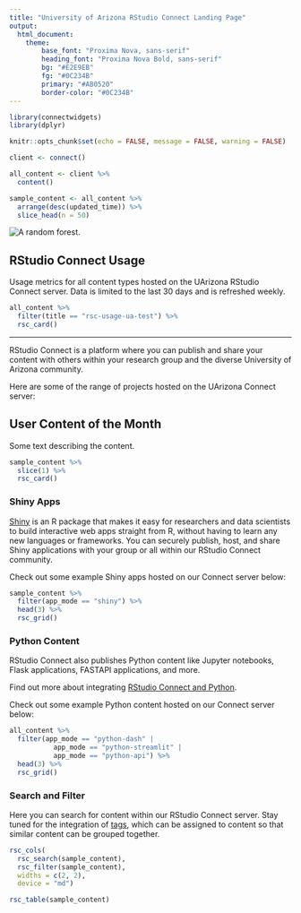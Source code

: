 ```yaml
---
title: "University of Arizona RStudio Connect Landing Page"
output: 
  html_document:
    theme:
        base_font: "Proxima Nova, sans-serif"
        heading_font: "Proxima Nova Bold, sans-serif"
        bg: "#E2E9EB"
        fg: "#0C234B"
        primary: "#AB0520"
        border-color: "#0C234B"
---
```


```r
library(connectwidgets)
library(dplyr)

knitr::opts_chunk$set(echo = FALSE, message = FALSE, warning = FALSE)

client <- connect()

all_content <- client %>%
  content()

sample_content <- all_content %>%
  arrange(desc(updated_time)) %>%
  slice_head(n = 50)
```

![](https://source.unsplash.com/1920x1080/?forest "A random forest.")

## RStudio Connect Usage

Usage metrics for all content types hosted on the UArizona RStudio Connect server. Data is limited to the last 30 days and is refreshed weekly.

```r
all_content %>%
  filter(title == "rsc-usage-ua-test") %>%
  rsc_card()
```

------------------------------------------------------------------------

RStudio Connect is a platform where you can publish and share your content with others within your research group and the diverse University of Arizona community.

Here are some of the range of projects hosted on the UArizona Connect server:

## User Content of the Month

Some text describing the content.

```r
sample_content %>%
  slice(1) %>%
  rsc_card()
```

### Shiny Apps

[Shiny](https://shiny.rstudio.com/) is an R package that makes it easy for researchers and data scientists to build interactive web apps straight from R, without having to learn any new languages or frameworks. You can securely publish, host, and share Shiny applications with your group or all within our RStudio Connect community.

Check out some example Shiny apps hosted on our Connect server below:

```r
sample_content %>%
  filter(app_mode == "shiny") %>%
  head(3) %>%
  rsc_grid()
```

### Python Content

RStudio Connect also publishes Python content like Jupyter notebooks, Flask applications, FASTAPI applications, and more.

Find out more about integrating [RStudio Connect and Python](https://docs.rstudio.com/rsc/integration/python/).

Check out some example Python content hosted on our Connect server below:

```r
all_content %>%
  filter(app_mode == "python-dash" | 
           app_mode == "python-streamlit" | 
           app_mode == "python-api") %>%
  head(3) %>%
  rsc_grid()
```

### Search and Filter

Here you can search for content within our RStudio Connect server. Stay tuned for the integration of [tags](https://www.rstudio.com/blog/rstudio-connect-1-5-0-introducing-tags/), which can be assigned to content so that similar content can be grouped together.

```r
rsc_cols(
  rsc_search(sample_content),
  rsc_filter(sample_content),
  widths = c(2, 2),
  device = "md")

rsc_table(sample_content)
```

